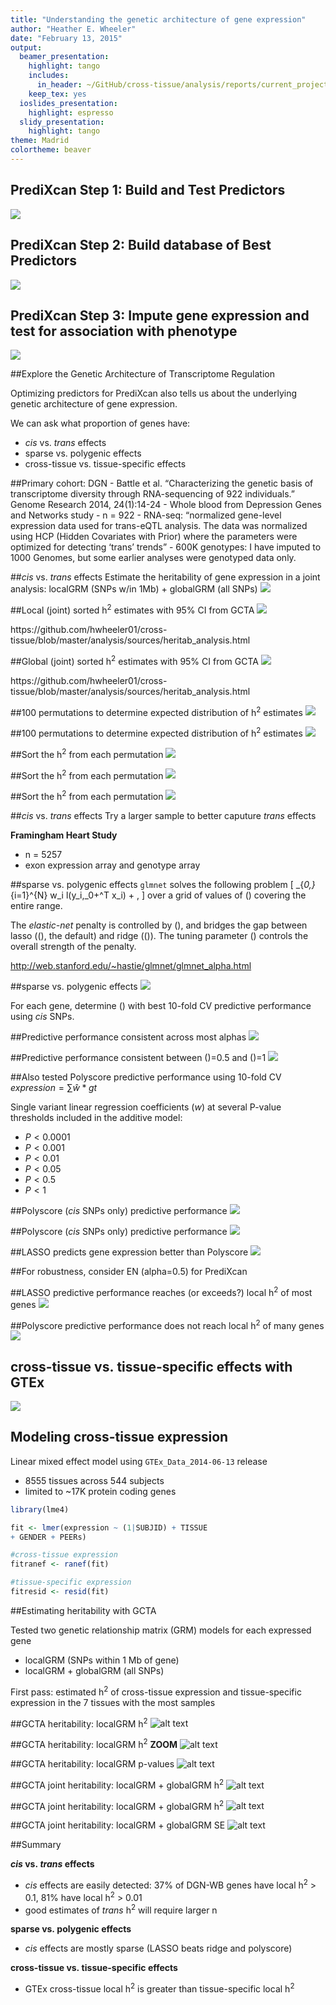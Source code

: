 ```yaml
---
title: "Understanding the genetic architecture of gene expression"
author: "Heather E. Wheeler"
date: "February 13, 2015"
output:
  beamer_presentation:
    highlight: tango
    includes:
      in_header: ~/GitHub/cross-tissue/analysis/reports/current_projects_20150218/header.tex
    keep_tex: yes
  ioslides_presentation:
    highlight: espresso
  slidy_presentation:
    highlight: tango
theme: Madrid
colortheme: beaver
---
```


## PrediXcan Step 1: Build and Test Predictors
![](figs/pred1.png)


## PrediXcan Step 2: Build database of Best Predictors
![](figs/pred2.png)


## PrediXcan Step 3: Impute gene expression and test for association with phenotype
![](figs/pred3.png)


##Explore the Genetic Architecture of Transcriptome Regulation 

Optimizing predictors for PrediXcan also tells us about the underlying genetic architecture of gene expression.

We can ask what proportion of genes have:

- *cis* vs. *trans* effects 
- sparse vs. polygenic effects
- cross-tissue vs. tissue-specific effects

##Primary cohort: DGN
- Battle et al. “Characterizing the genetic basis of transcriptome diversity through RNA-sequencing of 922 individuals.” Genome Research 2014, 24(1):14-24
- Whole blood from Depression Genes and Networks study
- n = 922
- RNA-seq: "normalized gene-level expression data used for trans-eQTL analysis. The data was normalized using HCP (Hidden Covariates with Prior) where the parameters were optimized for detecting 'trans' trends"
- 600K genotypes: I have imputed to 1000 Genomes, but some earlier analyses were genotyped data only.

##*cis* vs. *trans* effects
Estimate the heritability of gene expression in a joint analysis: localGRM (SNPs w/in 1Mb) + globalGRM (all SNPs)
![](figs/gcta-DGN-globalvlocal.png)

##Local (joint) sorted h^2^ estimates with 95% CI from GCTA
![](figs/gcta-DGN-localh2.png)

\tiny https://github.com/hwheeler01/cross-tissue/blob/master/analysis/sources/heritab_analysis.html

##Global (joint) sorted h^2^ estimates with 95% CI from GCTA
![](figs/gcta-DGN-globalh2.png)

\tiny https://github.com/hwheeler01/cross-tissue/blob/master/analysis/sources/heritab_analysis.html

##100 permutations to determine expected distribution of h^2^ estimates
<!--I performed 100 resampling permutations for heritability estimation, shuffling the gene expression labels for the DGN-WB. Points are the median h^2^ of the 100 permutations, \textcolor{gray}{95\% CI}, \textcolor{red}{h2}-->
![](figs/perms-DGN-localjointh2.png)

##100 permutations to determine expected distribution of h^2^ estimates
<!--I performed 100 resampling permutations for heritability estimation, shuffling the gene expression labels for the DGN-WB. Points are the median h^2^ of the 100 permutations, \textcolor{gray}{95\% CI}, \textcolor{red}{h2}-->
![](figs/perms-DGN-globaljointh2.png)

##Sort the h^2^ from each permutation
<!--Plotted in <span style="color:gray">gray</span> is the sorted h<sup>2</sup> from each permutation and in <span style="color:red">red</span> is the sorted h<sup>2</sup> from the observed data.-->
![](figs/sortedperms-DGN-localjointh2.png)

##Sort the h^2^ from each permutation
<!--Plotted in <span style="color:gray">gray</span> is the sorted h<sup>2</sup> from each permutation and in <span style="color:red">red</span> is the sorted h<sup>2</sup> from the observed data.-->
![](figs/sortedperms-DGN-globaljointh2.png)

##Sort the h^2^ from each permutation
<!--Plotted in <span style="color:gray">gray</span> is the sorted h<sup>2</sup> from each permutation and in <span style="color:red">red</span> is the sorted h<sup>2</sup> from the observed data.-->
![](figs/sortedperms-DGN-globalonlyh2.png)

##*cis* vs. *trans* effects
Try a larger sample to better caputure *trans* effects

**Framingham Heart Study**

- n = 5257
- exon expression array and genotype array

##sparse vs. polygenic effects
`glmnet` solves the following problem <span class="math">\[
\min_{\beta_0,\beta} \frac{1}{N} \sum_{i=1}^{N} w_i l(y_i,\beta_0+\beta^T x_i) + \lambda\left[(1-\alpha)||\beta||_2^2/2 + \alpha ||\beta||_1\right],
\]</span> over a grid of values of <span class="math">\(\lambda\)</span> covering the entire range. 

The <em>elastic-net</em> penalty is controlled by <span class="math">\(\alpha\)</span>, and bridges the gap between lasso (<span class="math">\(\alpha=1\)</span>, the default) and ridge (<span class="math">\(\alpha=0\)</span>). The tuning parameter <span class="math">\(\lambda\)</span> controls the overall strength of the penalty.

\small <http://web.stanford.edu/~hastie/glmnet/glmnet_alpha.html>

##sparse vs. polygenic effects
![](figs/enline.png)

For each gene, determine <span class="math">\(\alpha\)</span> with best 10-fold CV predictive performance using *cis* SNPs.

##Predictive performance consistent across most alphas
![](figs/chr22EN.png)

##Predictive performance consistent between <span class="math">\(\alpha\)</span>=0.5 and <span class="math">\(\alpha\)</span>=1
![](figs/DGN-EN-alpha-05v10.png)

##Also tested Polyscore predictive performance using 10-fold CV
$expression = \sum\hat{w}*gt$

Single variant linear regression coefficients ($w$) at several P-value thresholds included in the additive model:

- $P<0.0001$
- $P<0.001$
- $P<0.01$
- $P<0.05$
- $P<0.5$
- $P<1$

##Polyscore (*cis* SNPs only) predictive performance
![](figs/psDGN.png)

##Polyscore (*cis* SNPs only) predictive performance
![](figs/psDGN-R205.png)

##LASSO predicts gene expression better than Polyscore
![](figs/PSvLASSO.png)

##For robustness, consider EN (alpha=0.5) for PrediXcan
\begin{columns}[c]  %the "c" option specifies center vertical alignment
\column{.5\textwidth}  %column designated by a command
  \includegraphics[height=3in]{figs/nsnps.png}
\column{.5\textwidth}
  \includegraphics[height=3in]{figs/nsnpsZoom.png}
\end{columns}

##LASSO predictive performance reaches (or exceeds?) local h^2^ of most genes
![](figs/DGN-h2-lassoR2.png)

##Polyscore predictive performance does not reach local h^2^ of many genes
![](figs/DGN-h2-polyscoreR2.png)

## cross-tissue vs. tissue-specific effects with GTEx
![](figs/gtex.png)

## Modeling cross-tissue expression
Linear mixed effect model using `GTEx_Data_2014-06-13` release

- 8555 tissues across 544 subjects
- limited to ~17K protein coding genes

```r
library(lme4)

fit <- lmer(expression ~ (1|SUBJID) + TISSUE 
+ GENDER + PEERs) 

#cross-tissue expression
fitranef <- ranef(fit) 

#tissue-specific expression
fitresid <- resid(fit) 
```

##Estimating heritability with GCTA

Tested two genetic relationship matrix (GRM) models for each expressed gene

- localGRM (SNPs within 1 Mb of gene)
- localGRM + globalGRM (all SNPs)

First pass: estimated h^2^ of cross-tissue expression and tissue-specific expression in the 7 tissues with the most samples

##GCTA heritability: localGRM h^2^
![alt text](figs/hist_GTEx_localGRM_h2_2015-02-18.png)

##GCTA heritability: localGRM h^2^ **ZOOM**
![alt text](figs/hist_GTEx_localGRM_h2_ylim3000_2015-02-18.png)

##GCTA heritability: localGRM p-values
![alt text](figs/hist_GTEx_localGRM_p_2015-02-18.png)

##GCTA joint heritability: localGRM + globalGRM h^2^ 
![alt text](figs/scatter_GTEx_localGRM_globalGRM_h2_2015-02-18.png)

##GCTA joint heritability: localGRM + globalGRM h^2^ 
![alt text](figs/hist_GTEx_localGRM_globalGRM_h2_2015-02-18.png)

##GCTA joint heritability: localGRM + globalGRM SE 
![alt text](figs/hist_GTEx_localGRM_globalGRM_se_2015-02-18.png)

##Summary

***cis* vs. *trans* effects**

- *cis* effects are easily detected: 37\% of DGN-WB genes have local h^2^ > 0.1, 81\% have local h^2^ > 0.01
- good estimates of *trans* h^2^ will require larger n

**sparse vs. polygenic effects**

- *cis* effects are mostly sparse (LASSO beats ridge and polyscore)

**cross-tissue vs. tissue-specific effects**

- GTEx cross-tissue local h^2^ is greater than tissue-specific local h^2^
